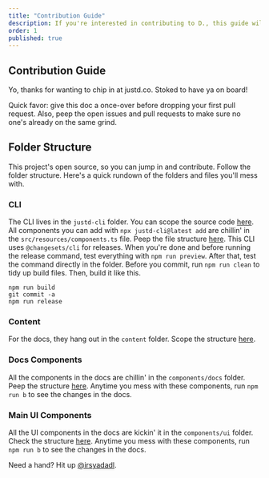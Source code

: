 ```yaml
---
title: "Contribution Guide"
description: If you're interested in contributing to D., this guide will help you get started.
order: 1
published: true
---
```


## Contribution Guide

Yo, thanks for wanting to chip in at justd.co. Stoked to have ya on board!

Quick favor: give this doc a once-over before dropping your first pull request. Also, peep the open issues and pull requests to make sure no one's already on the same grind.

## Folder Structure
This project's open source, so you can jump in and contribute. Follow the folder structure. Here's a quick rundown of the folders and files you'll mess with.

### CLI
The CLI lives in the `justd-cli` folder. You can scope the source code [here](https://github.com/irsyadadl/justd-cli). All components you can add with `npx justd-cli@latest add` are chillin' in the `src/resources/components.ts` file. Peep the file structure [here](https://github.com/irsyadadl/justd-cli/blob/main/src/resources/components.ts). This CLI uses `@changesets/cli` for releases. When you're done and before running the release command, test everything with `npm run preview`. After that, test the command directly in the folder. Before you commit, run `npm run clean` to tidy up build files. Then, build it like this.

```
npm run build
git commit -a
npm run release
```

### Content
For the docs, they hang out in the `content` folder. Scope the structure [here](https://github.com/irsyadadl/justd.co/tree/main/content/docs).

### Docs Components
All the components in the docs are chillin' in the `components/docs` folder. Peep the structure [here](https://github.com/irsyadadl/justd.co/tree/main/components/docs). Anytime you mess with these components, run `npm run b` to see the changes in the docs.

### Main UI Components
All the UI components in the docs are kickin' it in the `components/ui` folder. Check the structure [here](https://github.com/irsyadadl/justd.co/tree/main/components/ui). Anytime you mess with these components, run `npm run b` to see the changes in the docs.

Need a hand? Hit up [@irsyadadl](https://twitter.com/irsyadadl).
